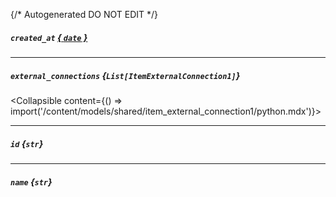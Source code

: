 {/* Autogenerated DO NOT EDIT  */}

##### `created_at` [*{ `date` }*](https://docs.python.org/3/library/datetime.html#date-objects)

---
##### `external_connections` *{`List[ItemExternalConnection1]`}*
<Collapsible content={() => import('/content/models/shared/item_external_connection1/python.mdx')}>
</Collapsible>

---
##### `id` *{`str`}*

---
##### `name` *{`str`}*


